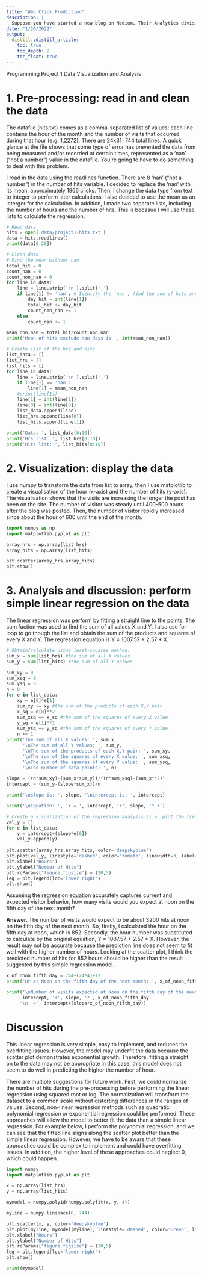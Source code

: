 ```yaml
---
title: "Web Click Prediction"
description: |
  Suppose you have started a new blog on Medium. Their Analytics division provides you with a traffic summary of visitors to your site. This datafile consists simply of a list of #hits per hour for the entire previous month (31 days). You would like to get a feel for the popularity of your site. Are more people reading it the longer it’s been active? Has “word of mouth” had any effect, or has interest in it begun to tail off? What kind of traffic can you expect in the future?
date: "1/20/2022"
output:
  distill::distill_article:
    toc: true
    toc_depth: 2
    toc_float: true
---
```


Programming Project 1 Data Visualization and Analysis

# 1. Pre-processing: read in and clean the data

The datafile (hits.txt) comes as a comma-separated list of values: each line contains the hour of the month and the number of visits that occurred during that hour (e.g. 1,2272). There are 24x31=744 total lines. A quick glance at the file shows that some type of error has prevented the data from being measured and/or recorded at certain times, represented as a ‘nan’ (“not a number”) value in the datafile. You’re going to have to do something to deal with this problem.

I read in the data using the readlines function. There are 8 'nan' ("not a number") in the number of hits variable. I decided to replace the 'nan' with its mean, approximately 1966 clicks. Then, I change the data type from text to integer to perform later calculations. I also decided to use the mean as an interger for the calculation. In addition, I made two separate lists, including the number of hours and the number of hits. This is becasue I will use these lists to calculate the regression.


```python
# Read data
hits = open('data/project1-hits.txt')
data = hits.readlines()
print(data[0:20])
```


```python
# Clean data
# Find the mean without nan
total_hit = 0
count_nan = 0
count_non_nan = 0
for line in data:
    line = line.strip('\n').split(',')
    if line[1] != 'nan': # Identify the 'nan', find the sum of hits and number of non-nan to calculate the mean
        day_hit = int(line[1])
        total_hit += day_hit
        count_non_nan += 1
    else:
        count_nan += 1

mean_non_nan = total_hit/count_non_nan
print('Mean of hits exclude nan days is ', int(mean_non_nan))

# Create list of the hrs and hits
list_data = []
list_hrs = []
list_hits = []        
for line in data:
    line = line.strip('\n').split(',')
    if line[1] == 'nan':
        line[1] = mean_non_nan
    #print(line[1])
    line[1] = int(line[1]) 
    line[0] = int(line[0])
    list_data.append(line)
    list_hrs.append(line[0])
    list_hits.append(line[1])
     
print('Data: ', list_data[0:10])
print('Hrs list: ', list_hrs[0:10])
print('Hits list: ', list_hits[0:10])    
```
        

# 2. Visualization: display the data

I use numpy to transform the data from list to array, then I use matplotlib to create a visualisation of the hour (x-axis) and the number of hits (y-axis). The visualisation shows that the visits are increasing the longer the post has been on the site. The number of visitor was steady until 400-500 hours after the blog was posted. Then, the number of visitor repidly increased since about the hour of 600 until the end of the month. 

```python
import numpy as np
import matplotlib.pyplot as plt

array_hrs = np.array(list_hrs)
array_hits = np.array(list_hits)

plt.scatter(array_hrs,array_hits)
plt.show()
```

# 3. Analysis and discussion: perform simple linear regression on the data

The linear regression was perform by fitting a straight line to the points. The sum fuction was used to find the sum of all values X and Y. I also use for loop to go though the list and obtain the sum of the products and squares of every X and Y. The regression equation is Y =  1007.57 + 2.57 * X.

```python
# Obtain/calculate using least-squares method.
sum_x = sum(list_hrs) #the sum of all X values
sum_y = sum(list_hits) #the sum of all Y values

sum_xy = 0
sum_xsq = 0
sum_ysq = 0
n = 0
for e in list_data:
    xy = e[0]*e[1]
    sum_xy += xy #the sum of the products of each X,Y pair
    x_sq = e[0]**2
    sum_xsq += x_sq #the sum of the squares of every X value
    y_sq = e[1]**2
    sum_ysq += y_sq #the sum of the squares of every Y value
    n += 1
print('The sum of all X values: ', sum_x, 
      '\nThe sum of all Y values: ', sum_y, 
      '\nThe sum of the products of each X,Y pair: ', sum_xy, 
      '\nThe sum of the squares of every X value: ', sum_xsq, 
      '\nThe sum of the squares of every Y value: ', sum_ysq, 
      '\nThe number of data points: ', n)

slope = ((n*sum_xy)-(sum_x*sum_y))/((n*sum_xsq)-(sum_x**2))
intercept = (sum_y-(slope*sum_x))/n

print('\nslope is: ', slope, '\nintercept is: ', intercept)

print('\nEquation: ', 'Y = ', intercept, '+', slope, '* X')

# Create a visualization of the regression analysis (i.e. plot the trendline over the scatter plot of the data). 
val_y = []
for e in list_data:
    y = intercept+(slope*e[0])
    val_y.append(y)
    
plt.scatter(array_hrs,array_hits, color='deepskyblue')
plt.plot(val_y, linestyle='dashed', color='tomato', linewidth=3, label='Trend Line')
plt.xlabel("Hours")
plt.ylabel("Number of Hits")
plt.rcParams["figure.figsize"] = (20,5)
leg = plt.legend(loc='lower right')
plt.show()
```

Assuming the regression equation accurately captures current and expected visitor behavior, how many visits would you expect at noon on the fifth day of the next month? 

**Answer.** The number of visits would expect to be about 3200 hits at noon on the fifth day of the next month. So, firstly, I calculated the hour on the fifth day at noon, which is 852. Secondly, the hour number was substituted to calculate by the original equation,  Y =  1007.57 + 2.57 * X. However, the result may not be accurate because the prediction line does not seem to fit well with the higher number of hours. Looking at the scatter plot, I think the predicted number of hits for 852 hours should be higher than the result suggested by this simple regression model.

```python
x_of_noon_fifth_day = 744+(24*4)+12
print('Hr at Noon on the fifth day of the next month: ', x_of_noon_fifth_day)

print('\nNumber of visits expected at Noon on the fifth day of the next month \n  =', 
      intercept, '+', slope, '*', x_of_noon_fifth_day, 
     '\n  =', intercept+(slope*x_of_noon_fifth_day))
```

# Discussion

This linear regression is very simple, easy to implement, and reduces the overfitting issues. However, the model may underfit the data because the scatter plot demonstrates exponential growth. Therefore, fitting a straight on to the data may not be appropriate in this case, this model does not seem to do well in predicting the higher the number of hour. 

There are multiple suggestions for future work. First, we could normalize the number of hits during the pre-processing before performing the linear regression using squared root or log. The normalization will transform the dataset to a common scale without distorting differences in the ranges of values. Second, non-linear regression methods such as quadratic polynomial regression or exponential regression could be performed. These approaches will allow the model to better fit the data than a simple linear regression. For example below, I perform the polynomial regression, and we can see that the fitted line aligns along the scatter plot better than the simple linear regression. However, we have to be aware that these approaches could be complex to implement and could have overfitting issues. In addition, the higher level of these approaches could neglect 0, which could happen.


```python
import numpy
import matplotlib.pyplot as plt

x = np.array(list_hrs)
y = np.array(list_hits)

mymodel = numpy.poly1d(numpy.polyfit(x, y, 4))

myline = numpy.linspace(0, 744)

plt.scatter(x, y, color='deepskyblue')
plt.plot(myline, mymodel(myline), linestyle='dashed', color='Green', linewidth=4, label='Trend Line')
plt.xlabel("Hours")
plt.ylabel("Number of Hits")
plt.rcParams["figure.figsize"] = (20,5)
leg = plt.legend(loc='lower right')
plt.show()

print(mymodel)
```




